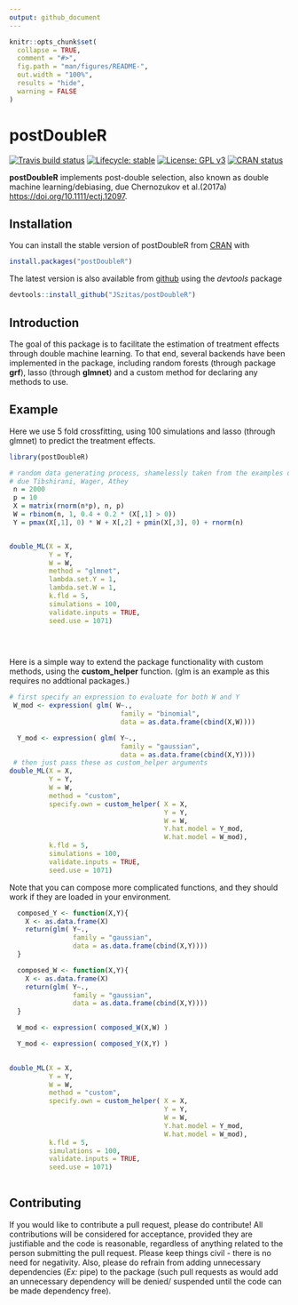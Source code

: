 ```yaml
---
output: github_document
---
```


<!-- README.md is generated from README.Rmd. Please edit that file -->

```r
knitr::opts_chunk$set(
  collapse = TRUE,
  comment = "#>",
  fig.path = "man/figures/README-",
  out.width = "100%",
  results = "hide",
  warning = FALSE
)
```
# postDoubleR

<!-- badges: start -->
[![Travis build status](https://travis-ci.org/JSzitas/postDoubleR.svg?branch=master)](https://travis-ci.org/JSzitas/postDoubleR)
[![Lifecycle: stable](https://img.shields.io/badge/lifecycle-stable-green.svg)](https://www.tidyverse.org/lifecycle/#stable)
[![License: GPL v3](https://img.shields.io/badge/License-GPLv3-blue.svg)](https://www.gnu.org/licenses/gpl-3.0)
[![CRAN status](https://www.r-pkg.org/badges/version/postDoubleR)](https://CRAN.R-project.org/package=postDoubleR)
<!-- badges: end -->

**postDoubleR** implements post-double selection, also known as double machine learning/debiasing, due Chernozukov et al.(2017a) <https://doi.org/10.1111/ectj.12097>. 

## Installation

You can install the stable version of postDoubleR from [CRAN](https://CRAN.R-project.org) with 
``` r
install.packages("postDoubleR")
```
The latest version is also available from [github](https://github.com/JSzitas/postDoubleR) using the *devtools* package

``` r
devtools::install_github("JSzitas/postDoubleR")
```

## Introduction

The goal of this package is to facilitate the estimation of treatment effects through double machine learning. To that end, several backends have been implemented in the package, including random forests (through package **grf**), lasso (through **glmnet**) and a custom method for declaring any methods to use. 



## Example 

Here we use 5 fold crossfitting, using 100 simulations and lasso (through glmnet) to predict the treatment effects. 

````r
library(postDoubleR)

# random data generating process, shamelessly taken from the examples on the grf github page,
# due Tibshirani, Wager, Athey
 n = 2000
 p = 10
 X = matrix(rnorm(n*p), n, p)
 W = rbinom(n, 1, 0.4 + 0.2 * (X[,1] > 0))
 Y = pmax(X[,1], 0) * W + X[,2] + pmin(X[,3], 0) + rnorm(n)


double_ML(X = X,
          Y = Y,
          W = W,
          method = "glmnet",
          lambda.set.Y = 1,
          lambda.set.W = 1,
          k.fld = 5,
          simulations = 100,
          validate.inputs = TRUE,
          seed.use = 1071)

  
 
````

Here is a simple way to extend the package functionality with custom methods, using the **custom_helper** function. (glm is an example as this requires no addtional packages.)

````r
# first specify an expression to evaluate for both W and Y
 W_mod <- expression( glm( W~.,
                            family = "binomial",
                            data = as.data.frame(cbind(X,W))))

  Y_mod <- expression( glm( Y~.,
                            family = "gaussian",
                            data = as.data.frame(cbind(X,Y))))
 # then just pass these as custom_helper arguments 
double_ML(X = X,
          Y = Y,
          W = W,
          method = "custom",
          specify.own = custom_helper( X = X,
                                       Y = Y,
                                       W = W,
                                       Y.hat.model = Y_mod,
                                       W.hat.model = W_mod),
          k.fld = 5,
          simulations = 100,
          validate.inputs = TRUE,
          seed.use = 1071)


````

Note that you can compose more complicated functions, and they should work if they are loaded in your environment.

````r
  composed_Y <- function(X,Y){
    X <- as.data.frame(X)
    return(glm( Y~.,
                family = "gaussian",
                data = as.data.frame(cbind(X,Y))))
  }

  composed_W <- function(X,Y){
    X <- as.data.frame(X)
    return(glm( Y~.,
                family = "gaussian",
                data = as.data.frame(cbind(X,Y))))
  }

  W_mod <- expression( composed_W(X,W) )

  Y_mod <- expression( composed_Y(X,Y) )

  
double_ML(X = X,
          Y = Y,
          W = W,
          method = "custom",
          specify.own = custom_helper( X = X,
                                       Y = Y,
                                       W = W,
                                       Y.hat.model = Y_mod,
                                       W.hat.model = W_mod),
          k.fld = 5,
          simulations = 100,
          validate.inputs = TRUE,
          seed.use = 1071)
  
````

## Contributing

If you would like to contribute a pull request, please do contribute! All contributions will be considered for acceptance, provided they are justifiable and the code is reasonable, regardless of anything related to the person submitting the pull request. Please keep things civil - there is no need for negativity. Also, please do refrain from adding unnecessary dependencies (*Ex:* pipe) to the package (such pull requests as would add an unnecessary dependency will be denied/ suspended until the code can be made dependency free).
